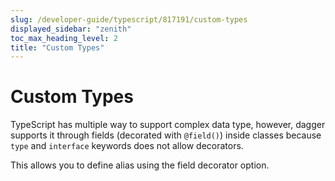 ```yaml
---
slug: /developer-guide/typescript/817191/custom-types
displayed_sidebar: "zenith"
toc_max_heading_level: 2
title: "Custom Types"
---
```



# Custom Types

<PartialExperimentalDocs />

TypeScript has multiple way to support complex data type, however, dagger supports it through fields (decorated with `@field()`) inside classes because `type` and `interface` keywords does not allow decorators.

This allows you to define alias using the field decorator option.

